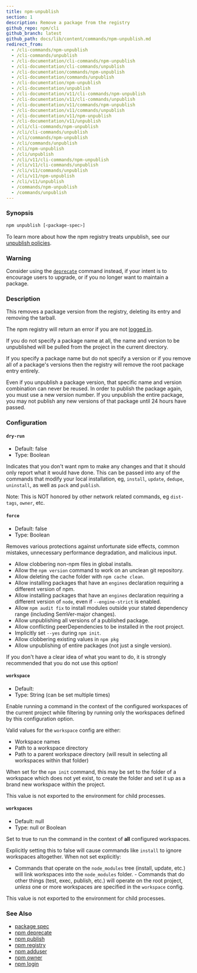```yaml
---
title: npm-unpublish
section: 1
description: Remove a package from the registry
github_repo: npm/cli
github_branch: latest
github_path: docs/lib/content/commands/npm-unpublish.md
redirect_from:
  - /cli-commands/npm-unpublish
  - /cli-commands/unpublish
  - /cli-documentation/cli-commands/npm-unpublish
  - /cli-documentation/cli-commands/unpublish
  - /cli-documentation/commands/npm-unpublish
  - /cli-documentation/commands/unpublish
  - /cli-documentation/npm-unpublish
  - /cli-documentation/unpublish
  - /cli-documentation/v11/cli-commands/npm-unpublish
  - /cli-documentation/v11/cli-commands/unpublish
  - /cli-documentation/v11/commands/npm-unpublish
  - /cli-documentation/v11/commands/unpublish
  - /cli-documentation/v11/npm-unpublish
  - /cli-documentation/v11/unpublish
  - /cli/cli-commands/npm-unpublish
  - /cli/cli-commands/unpublish
  - /cli/commands/npm-unpublish
  - /cli/commands/unpublish
  - /cli/npm-unpublish
  - /cli/unpublish
  - /cli/v11/cli-commands/npm-unpublish
  - /cli/v11/cli-commands/unpublish
  - /cli/v11/commands/unpublish
  - /cli/v11/npm-unpublish
  - /cli/v11/unpublish
  - /commands/npm-unpublish
  - /commands/unpublish
---
```


### Synopsis

```bash
npm unpublish [<package-spec>]
```

To learn more about how the npm registry treats unpublish, see our [unpublish policies](https://docs.npmjs.com/policies/unpublish).

### Warning

Consider using the [`deprecate`](/cli/v11/commands/npm-deprecate) command instead, if your intent is to encourage users to upgrade, or if you no longer want to maintain a package.

### Description

This removes a package version from the registry, deleting its entry and removing the tarball.

The npm registry will return an error if you are not [logged in](/cli/v11/commands/npm-adduser).

If you do not specify a package name at all, the name and version to be unpublished will be pulled from the project in the current directory.

If you specify a package name but do not specify a version or if you remove all of a package's versions then the registry will remove the root package entry entirely.

Even if you unpublish a package version, that specific name and version combination can never be reused. In order to publish the package again, you must use a new version number. If you unpublish the entire package, you may not publish any new versions of that package until 24 hours have passed.

### Configuration

#### `dry-run`

- Default: false
- Type: Boolean

Indicates that you don't want npm to make any changes and that it should only report what it would have done. This can be passed into any of the commands that modify your local installation, eg, `install`, `update`, `dedupe`, `uninstall`, as well as `pack` and `publish`.

Note: This is NOT honored by other network related commands, eg `dist-tags`, `owner`, etc.

#### `force`

- Default: false
- Type: Boolean

Removes various protections against unfortunate side effects, common mistakes, unnecessary performance degradation, and malicious input.

- Allow clobbering non-npm files in global installs.
- Allow the `npm version` command to work on an unclean git repository.
- Allow deleting the cache folder with `npm cache clean`.
- Allow installing packages that have an `engines` declaration requiring a different version of npm.
- Allow installing packages that have an `engines` declaration requiring a different version of `node`, even if `--engine-strict` is enabled.
- Allow `npm audit fix` to install modules outside your stated dependency range (including SemVer-major changes).
- Allow unpublishing all versions of a published package.
- Allow conflicting peerDependencies to be installed in the root project.
- Implicitly set `--yes` during `npm init`.
- Allow clobbering existing values in `npm pkg`
- Allow unpublishing of entire packages (not just a single version).

If you don't have a clear idea of what you want to do, it is strongly recommended that you do not use this option!

#### `workspace`

- Default:
- Type: String (can be set multiple times)

Enable running a command in the context of the configured workspaces of the current project while filtering by running only the workspaces defined by this configuration option.

Valid values for the `workspace` config are either:

- Workspace names
- Path to a workspace directory
- Path to a parent workspace directory (will result in selecting all workspaces within that folder)

When set for the `npm init` command, this may be set to the folder of a workspace which does not yet exist, to create the folder and set it up as a brand new workspace within the project.

This value is not exported to the environment for child processes.

#### `workspaces`

- Default: null
- Type: null or Boolean

Set to true to run the command in the context of **all** configured workspaces.

Explicitly setting this to false will cause commands like `install` to ignore workspaces altogether. When not set explicitly:

- Commands that operate on the `node_modules` tree (install, update, etc.) will link workspaces into the `node_modules` folder. - Commands that do other things (test, exec, publish, etc.) will operate on the root project, _unless_ one or more workspaces are specified in the `workspace` config.

This value is not exported to the environment for child processes.

### See Also

- [package spec](/cli/v11/using-npm/package-spec)
- [npm deprecate](/cli/v11/commands/npm-deprecate)
- [npm publish](/cli/v11/commands/npm-publish)
- [npm registry](/cli/v11/using-npm/registry)
- [npm adduser](/cli/v11/commands/npm-adduser)
- [npm owner](/cli/v11/commands/npm-owner)
- [npm login](/cli/v11/commands/npm-adduser)
